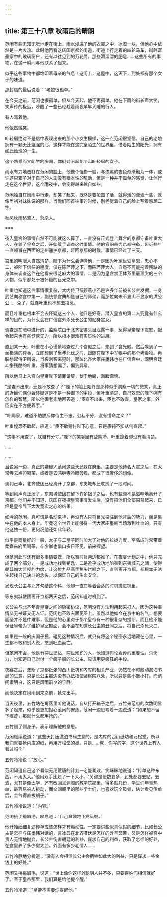 ```yaml
---
---
---
```

title: 第三十八章 秋雨后的晴朗
---




范闲有些无知无觉地走在街上，雨水浸进了他的衣裳之中，冰湿一块，但他心中依然是一片火热。此时他再看这庆国京都的街道，街道上行走着的四轮马车，街畔富豪家中的玻璃窗户，还有以往见到的万花筒，那些滑溜溜的肥皂……这些所有的事物，在这一瞬间与他联系了起来。

似乎这些事物中都烙印着母亲的气息！这街上，这屋中，这天下，到处都有那个女子的味道。

那封信的最后说着：“老娘很孤单。”

在今天之前，范闲也很孤单，但从今天起，他不再孤单。他在下雨的街长声大笑，笑声传的极远，吵醒了一些已经趁着雨夜早早入睡的行人。

有人骂着他。

他依然微笑。

叶轻眉绝对不是信中表现出来的那个小女生模样，这一点范闲很坚信，自己的老娘拥有一颗无比坚强的心，这样才能在这完全陌生的世界里，借着陌生的阳光，拥有如此灿烂的一生。

这个熟悉而又陌生的庆国，你们对不起那个叫叶轻眉的女子。

雨水有力地击打在范闲的脸上，他像个怪物一般，与漆黑的夜色渐渐融为一体，或许这只箱子对于自己的人生没有根本性的帮助，但是一种并不孤单的感觉，让他行走在这个世界，这个雨夜中，会变得越来越自如些。

范闲独自在风雨中行走，却笑了起来，既然是要抡圆了活，就得活的潇洒一些，就像当初对妹妹说的那样，当俺们回首往事的时候，别老觉着自己的脸上写着憋屈二字。

秋风秋雨愁煞人，愁杀人。

※※※

夜入皇宫的事情自然不可能就这么算了，一直没有正式登上舞台的京都守备叶重大人，在领了皇命之后，开始着手调查这件事情。他的官职虽为京都守备，但近些年一直领旨在西面的定州遥护京都，赶回京都的时候，事情已经过了三天。

宫里的明眼人自然清楚，陛下为什么会选择他，一是因为叶家世受皇恩，忠心不二，被陛下信任的程度，仅在陈萍萍之下。而陈萍萍大人，自然不可能拖着残缺的身体来调查这件在他看来很芝麻大的事情。二是因为皇宫禁卫体系里最顶尖的三个人物，似乎都处于被怀疑的目光之中。

叶重也知道这件事情很复杂，大内侍卫统领燕小乙是许多年前被长公主发掘，一身武艺向称宫中第一，副统领宫典却是自己的师弟，而那位向来不显山不显水的洪公公……免了，就连叶重也不想去招惹。

而且叶重也根本不会去怀疑这三个人，他只是好奇，潜入皇宫的第二人究竟有什么样的目的，为什么会在广信宫外杀死长公主的贴身宫女。

调查是在暗中进行的，监察院由于北齐密谍头目泄露一事，惹得皇帝陛下震怒，配合起来也有些恹恹无力，所以根本很难有实质性的进展。

直到某一天，叶重在小心谨慎地查过几个宫殿之后，来到了含光殿。然后嗅到了一丝极淡的异香，立即想到了当年北伐之时，跟随在陛下中军帐中的那个老毒物。再联想起侍卫所说，当夜刺客来犯时，那位北齐大家庄墨韩也在广信宫中，深明宫廷斗争残酷的叶重，将事猜想偏了，偏到异常。

所以他马上入宫向皇帝陛下请罪请辞，伏于地面，满脸惭愧。

“是查不出来，还是不敢查了？”陛下的脸上始终是那种似乎洞察一切的微笑，真正的近臣们偶尔会怀疑这是不是一种御下的手段，但叶重清楚，自己效忠的陛下拥有怎样的智慧，所以他很老实地回答道：“臣查不出来，臣也不敢查，皇家之事，外臣实在不方便着手。”

“叶卿家，难道不怕朕斥你侍主不忠，公私不分，没有惜命之义？”

叶重惶恐不敢起，应道：“臣不敢猜忖陛下心意，只是愚钝不知从何查起。”

“这事不用查了，朕自有分寸。”陛下的笑容里有些阴冷，叶重跪着却没有看清楚。

……

……

且说另一边，真正的嫌疑人范闲这些天还躲在府里，主要是他诗名大震之后，在太常寺去点卯喝茶，或者是去鸿胪寺冷眼旁观，都成了很奢侈的想像。

淡判己毕，北齐使团已经离开了京都，东夷城却还耽搁了一段时间。

等到风声真正淡了，东夷城使团在留下许多银子之后，也有些颇不是滋味地离开了京都。他们并不知道，庆国在夜探皇宫事情发生后，没有把他们全部囚禁起来，已经是皇帝陛下大发宽宏之心的结果。

如今的范闲，真可谓是名动京华，再没有人只将目光投注到他背后的势力，而是集中在他的本人身上。毕竟这个世界上能够将一代大家庄墨韩当场激到吐血的，只有他这独一份，更何况他还如此年轻。

似乎是商量好的一般，太子与二皇子同时加大了对他的拉拢力度，李弘成时常带着柔嘉来府里喝茶，辛少卿也借口多日不见，前来探望。

但范闲此时还有很多事情要做，所以暂时将两边都推了。在夜宴计划之中，他只完成了两个部分，一是成功地找到钥匙，二是近乎成功地陷害到东夷城云之澜，使得朝廷加大监视的力度，让这位九品高手焦头烂额之下，直到离开京都，都根本无法生起找自己决斗的念头，以保证自己的生命安全。

发现长公主与北齐勾结这个料，他却一直在等着合适的时机撒进锅里。

等东夷城使团离开京都两天之后，范闲知道时机到了。

长公主与北齐年青皇帝之间的隐密协议，范闲没有方法利用起来打人，因为这种事情又无书证又无人证。范闲也不敢去面见圣上，虽然以他如今在京中的名气，想要面圣并不是件难事，但是他的心里对于那个皇帝有一种很复杂的推断，而且他不能保证皇帝为了维护皇室颜面，会不会在知道长公主的丑闻之后，将自己杀死灭口。

如果是一般的庆国子民，碰见这种情况后，就只有将这个秘密永远地藏在心里，一生都不敢和别人说，憋到吐血而亡。

但范闲不会，他是有两世记忆，两世知识的人，他知道舆论宣传的重要性，杀伤力，也知道自己对付一个疯子般的长公主，应该用更疯狂的手段。

夜宴之后，垄断了京都纸张的西山纸坊和内库的相关产业，仍然在不时触动澹泊书局的生意，只是长公主那边没有办法指使监察院八处，所以只是些小敲小打。而范闲很明白，这只是风雨前夕的宁静。

而他决定在风雨到来之前，抢先出手。

当天夜里，五竹站在角落里听他说话，自从打开箱子之后，五竹来范府的次数明显多了起来，似乎是更加担心范闲的安危。范闲一边思考着一边说道：“如果想不留下痕迹，那就什么都用抢的。”

五竹侧了侧身子，表示理解他的意思。

范闲继续说道：“这些天打压澹泊书局生意的，是内库的西山纸坊和万松堂，所以我们就要抢内库的纸，再用万松堂的墨。只是……叔，你写的字，这个世界上有人看过吗？”

五竹冷冷说：“放心。”

范闲知道自己这个看似无用荒唐的计划一定能奏效，笑眯眯地说道：“传单这种东西，不用太大。”他用双手比划了一下大小，“关键是份数要多，到处都要去贴，去洒，尤其是像太学，还有改回文渊阁的教学院那里，得多贴几份，学生们年青热血，最容易被人挑动，而文渊阁里的那些学士们，也喜欢玩个风骨，估计看见传单后，会气得直拔胡子。”

五竹冷冷说道：“内容。”

范闲挑了挑眉毛，叹息道：“自己真像地下党员啊。”

他开始细细复述传单应该怎样才有煽动性，一定要讲些似真似假的细节，比如长公主是怎样与庄墨韩对话的，言冰云在北齐潜伏是怎样的含辛茹苦，又是怎样被宫中贵人无情地抛弃，长公主伤害朝廷的利益，谋求自己的利益，获取了怎样的好处，在宫里养了多少假太监，外面有多少老情人……

五竹冷静地分析道：“没有人会相信长公主会牺牲如此大的利益，只是谋求一些金钱上的好处。”

范闲又挑挑眉毛，说道：“世上像你这样的聪明人并不多，只要百姓们相信就好了。至于皇帝那里，我们算是给他提个醒。”

五竹冷冷道：“皇帝不需要你提醒他。”